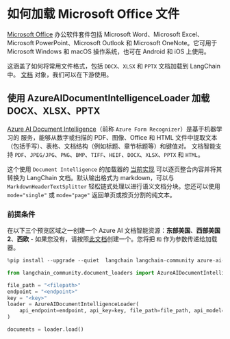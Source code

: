 # 如何加载 Microsoft Office 文件

[Microsoft Office](https://www.office.com/) 办公软件套件包括 Microsoft Word、Microsoft Excel、Microsoft PowerPoint、Microsoft Outlook 和 Microsoft OneNote。它可用于 Microsoft Windows 和 macOS 操作系统，也可在 Android 和 iOS 上使用。

这涵盖了如何将常用文件格式，包括 `DOCX`、`XLSX` 和 `PPTX` 文档加载到 LangChain 中。
[文档](https://python.langchain.com/api_reference/core/documents/langchain_core.documents.base.Document.html#langchain_core.documents.base.Document)
对象，我们可以在下游使用。


## 使用 AzureAIDocumentIntelligenceLoader 加载 DOCX、XLSX、PPTX

[Azure AI Document Intelligence](https://aka.ms/doc-intelligence)（前称 `Azure Form Recognizer`）是基于机器学习的
服务，能够从数字或扫描的 PDF、图像、Office 和 HTML 文件中提取文本（包括手写）、表格、文档结构（例如标题、章节标题等）和键值对。
文档智能支持 `PDF`、`JPEG/JPG`、`PNG`、`BMP`、`TIFF`、`HEIF`、`DOCX`、`XLSX`、`PPTX` 和 `HTML`。

这个使用 `Document Intelligence` 的加载器的 [当前实现](https://aka.ms/di-langchain) 可以逐页整合内容并将其转换为 LangChain 文档。默认输出格式为 markdown，可以与 `MarkdownHeaderTextSplitter` 轻松链式处理以进行语义文档分块。您还可以使用 `mode="single"` 或 `mode="page"` 返回单页或按页分割的纯文本。

### 前提条件

在以下三个预览区域之一创建一个 Azure AI 文档智能资源：**东部美国**、**西部美国2**、**西欧** - 如果您没有，请按照[此文档](https://learn.microsoft.com/azure/ai-services/document-intelligence/create-document-intelligence-resource?view=doc-intel-4.0.0)创建一个。您将把 `` 和 `` 作为参数传递给加载器。

```python
%pip install --upgrade --quiet  langchain langchain-community azure-ai-documentintelligence

from langchain_community.document_loaders import AzureAIDocumentIntelligenceLoader

file_path = "<filepath>"
endpoint = "<endpoint>"
key = "<key>"
loader = AzureAIDocumentIntelligenceLoader(
    api_endpoint=endpoint, api_key=key, file_path=file_path, api_model="prebuilt-layout"
)

documents = loader.load()
```
